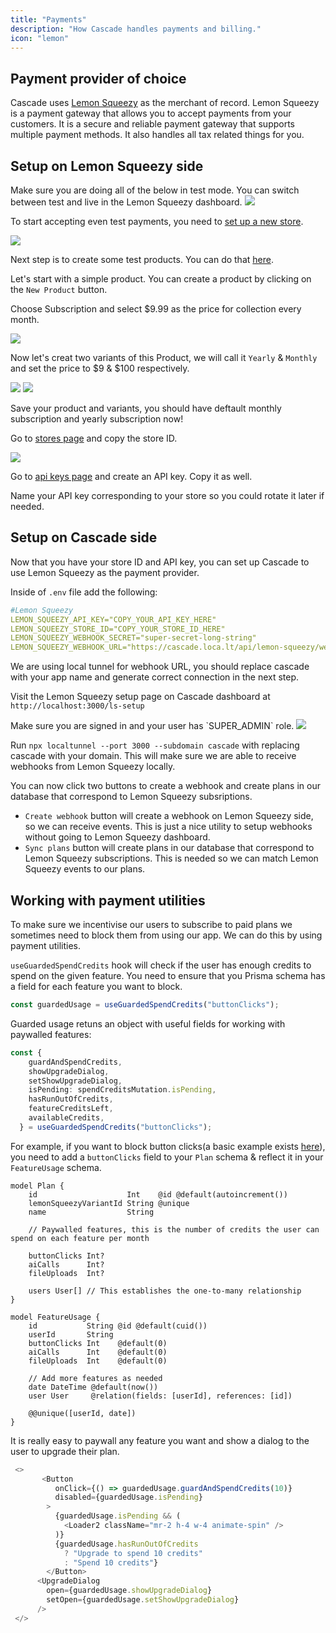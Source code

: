 ```yaml
---
title: "Payments"
description: "How Cascade handles payments and billing."
icon: "lemon"
---
```


## Payment provider of choice

Cascade uses [Lemon Squeezy](https://lemonsqueezy.com) as the merchant of record. Lemon Squeezy is a payment gateway that allows you to accept payments from your customers. It is a secure and reliable payment gateway that supports multiple payment methods. It also handles all tax related things for you.

## Setup on Lemon Squeezy side

<Warning>
  Make sure you are doing all of the below in test mode. You can switch between
  test and live in the Lemon Squeezy dashboard.
</Warning>

<Frame>
  <img src="/images/ls-new-store.jpeg" style={{ borderRadius: "0.5rem" }} />
</Frame>

To start accepting even test payments, you need to [set up a new store](https://app.lemonsqueezy.com/settings/store/new).

<Frame>
  <img src="/images/ls-test.jpeg" style={{ borderRadius: "0.5rem" }} />
</Frame>

Next step is to create some test products. You can do that [here](https://app.lemonsqueezy.com/products).

Let's start with a simple product. You can create a product by clicking on the `New Product` button.

Choose Subscription and select $9.99 as the price for collection every month.

<Frame>
  <img src="/images/ls-month-sub.jpeg" style={{ borderRadius: "0.5rem" }} />
</Frame>

Now let's creat two variants of this Product, we will call it `Yearly` & `Monthly` and set the price to $9 & $100 respectively.

<Frame>
  <img src="/images/ls-variant.jpeg" style={{ borderRadius: "0.5rem" }} />
</Frame>

<Frame>
  <img
    src="/images/ls-variant-yearly.jpeg"
    style={{ borderRadius: "0.5rem" }}
  />
</Frame>

Save your product and variants, you should have deftault monthly subscription and yearly subscription now!

Go to [stores page](https://app.lemonsqueezy.com/settings/stores) and copy the store ID.

<Frame>
  <img src="/images/ls-stores.jpeg" style={{ borderRadius: "0.5rem" }} />
</Frame>

Go to [api keys page](https://app.lemonsqueezy.com/settings/api) and create an API key. Copy it as well.

<Tip>

Name your API key corresponding to your store so you could rotate it later if needed.

</Tip>

## Setup on Cascade side

Now that you have your store ID and API key, you can set up Cascade to use Lemon Squeezy as the payment provider.

Inside of `.env` file add the following:

```yml
#Lemon Squeezy
LEMON_SQUEEZY_API_KEY="COPY_YOUR_API_KEY_HERE"
LEMON_SQUEEZY_STORE_ID="COPY_YOUR_STORE_ID_HERE"
LEMON_SQUEEZY_WEBHOOK_SECRET="super-secret-long-string"
LEMON_SQUEEZY_WEBHOOK_URL="https://cascade.loca.lt/api/lemon-squeezy/webhook"
```

<Warning>
  We are using local tunnel for webhook URL, you should replace cascade with
  your app name and generate correct connection in the next step.
</Warning>

Visit the Lemon Squeezy setup page on Cascade dashboard at `http://localhost:3000/ls-setup`

<Warning>
  Make sure you are signed in and your user has `SUPER_ADMIN` role.
</Warning>

<Frame>
  <img
    src="/images/ls-setup-dashboard.jpeg"
    style={{ borderRadius: "0.5rem" }}
  />
</Frame>

Run `npx localtunnel --port 3000 --subdomain cascade` with replacing cascade with your domain. This will make sure we are able to receive webhooks from Lemon Squeezy locally.

You can now click two buttons to create a webhook and create plans in our database that correspond to Lemon Squeezy subsriptions.

- `Create webhook` button will create a webhook on Lemon Squeezy side, so we can receive events. This is just a nice utility to setup webhooks without going to Lemon Squeezy dashboard.
- `Sync plans` button will create plans in our database that correspond to Lemon Squeezy subscriptions. This is needed so we can match Lemon Squeezy events to our plans.

## Working with payment utilities

To make sure we incentivise our users to subscribe to paid plans we sometimes need to block them from using our app. We can do this by using payment utilities.

`useGuardedSpendCredits` hook will check if the user has enough credits to spend on the given feature. You need to ensure that you Prisma schema has a field for each feature you want to block.

```ts
const guardedUsage = useGuardedSpendCredits("buttonClicks");
```

Guarded usage retuns an object with useful fields for working with paywalled features:

```ts
const {
    guardAndSpendCredits,
    showUpgradeDialog,
    setShowUpgradeDialog,
    isPending: spendCreditsMutation.isPending,
    hasRunOutOfCredits,
    featureCreditsLeft,
    availableCredits,
  } = useGuardedSpendCredits("buttonClicks");
```

For example, if you want to block button clicks(a basic example exists [here](https://cascade.stackonfire.com/app/usage)), you need to add a `buttonClicks` field to your `Plan` schema & reflect it in your `FeatureUsage` schema.

```
model Plan {
    id                    Int    @id @default(autoincrement())
    lemonSqueezyVariantId String @unique
    name                  String

    // Paywalled features, this is the number of credits the user can spend on each feature per month

    buttonClicks Int?
    aiCalls      Int?
    fileUploads  Int?

    users User[] // This establishes the one-to-many relationship
}
```

```
model FeatureUsage {
    id           String @id @default(cuid())
    userId       String
    buttonClicks Int    @default(0)
    aiCalls      Int    @default(0)
    fileUploads  Int    @default(0)

    // Add more features as needed
    date DateTime @default(now())
    user User     @relation(fields: [userId], references: [id])

    @@unique([userId, date])
}
```

It is really easy to paywall any feature you want and show a dialog to the user to upgrade their plan.

```ts
 <>
       <Button
          onClick={() => guardedUsage.guardAndSpendCredits(10)}
          disabled={guardedUsage.isPending}
        >
          {guardedUsage.isPending && (
            <Loader2 className="mr-2 h-4 w-4 animate-spin" />
          )}
          {guardedUsage.hasRunOutOfCredits
            ? "Upgrade to spend 10 credits"
            : "Spend 10 credits"}
        </Button>
      <UpgradeDialog
        open={guardedUsage.showUpgradeDialog}
        setOpen={guardedUsage.setShowUpgradeDialog}
      />
 </>
```

